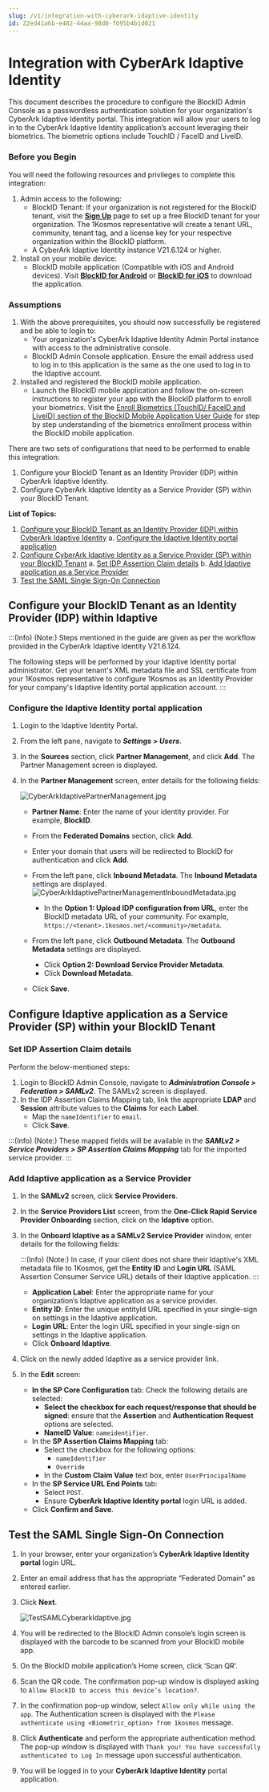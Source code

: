 ```yaml
---
slug: /v1/integration-with-cyberark-idaptive-identity
id: Z2ed41a6b-e482-44aa-98d0-f695b4b1d021
---
```

# Integration with CyberArk Idaptive Identity
This document describes the procedure to configure the BlockID Admin Console as a passwordless authentication solution for your organization's CyberArk Idaptive Identity portal. This integration will allow your users to log in to the CyberArk Idaptive Identity application’s account leveraging their biometrics. The biometric options include TouchID / FaceID and LiveID.

### Before you Begin
You will need the following resources and privileges to complete this integration:
1. Admin access to the following:
    * BlockID Tenant: If your organization is not registered for the BlockID tenant, visit the **[Sign Up](https://www.1kosmos.com/blockid-free-trial)** page to set up a free BlockID tenant for your organization. The 1Kosmos representative will create a tenant URL, community, tenant tag, and a license key for your respective organization within the BlockID platform.
    * A CyberArk Idaptive Identity instance V21.6.124 or higher.
2. Install on your mobile device:
    * BlockID mobile application (Compatible with iOS and Android devices). Visit **[BlockID for Android](https://play.google.com/store/apps/details?id=com.onekosmos.kernel.blockid)** or **[BlockID for iOS](https://apps.apple.com/us/app/blockid/id1539421428)** to download the application.

### Assumptions

1.	With the above prerequisites, you should now successfully be registered and be able to login to:
    * Your organization's CyberArk Idaptive Identity Admin Portal instance with access to the administrative console.
    * BlockID Admin Console application. Ensure the email address used to log in to this application is the same as the one used to log in to the Idaptive account.
2.	Installed and registered the BlockID mobile application.
    * Launch the BlockID mobile application and follow the on-screen instructions to register your app with the BlockID platform to enroll your biometrics. Visit the [Enroll Biometrics (TouchID/ FaceID and LiveID) section of the BlockID Mobile Application User Guide]( https://docs.1kosmos.com/docs/blockid-mobile-application-user-guide#EnrollBio) for step by step understanding of the biometrics enrollment process within the BlockID mobile application.

There are two sets of configurations that need to be performed to enable this integration:

1. Configure your BlockID Tenant as an Identity Provider (IDP) within CyberArk Idaptive Identity.
2. Configure CyberArk Idaptive Identity as a Service Provider (SP) within your BlockID Tenant.

**List of Topics:**

1. [Configure your BlockID Tenant as an Identity Provider (IDP) within CyberArk Idaptive Identity](#IdaptiveIDP)
    a. [Configure the Idaptive Identity portal application](#IdaptiveIDPportal)
2. [Configure CyberArk Idaptive Identity as a Service Provider (SP) within your BlockID Tenant](#BlockIDIDP)
   a. [Set IDP Assertion Claim details](#SetIDPSAML) 
   b. [Add Idaptive application as a Service Provider](#SaveSPSAML)
3. [Test the SAML Single Sign-On Connection](#TestSAML)

## <a name = "IdaptiveIDP"></a>Configure your BlockID Tenant as an Identity Provider (IDP) within Idaptive

:::(Info) (Note:)
Steps mentioned in the guide are given as per the workflow provided in the CyberArk Idaptive Identity V21.6.124.

The following steps will be performed by your Idaptive Identity portal administrator. Get your tenant's XML metadata file and SSL certificate from your 1Kosmos representative to configure 1Kosmos as an Identity Provider for your company's Idaptive Identity portal application account.
:::

### <a name = "IdaptiveIDPportal"></a>Configure the Idaptive Identity portal application

1.	Login to the Idaptive Identity Portal.
2.	From the left pane, navigate to ***Settings > Users***.
3.	In the **Sources** section, click **Partner Management**, and click **Add**. The Partner Management screen is displayed. 
4. In the **Partner Management** screen, enter details for the following fields:

    ![CyberArkIdaptivePartnerManagement.jpg](https://cdn.document360.io/aeae7c88-d2f4-4a9c-bba9-c4f368260d78/Images/Documentation/CyberArkIdaptivePartnerManagement.jpg)

    * **Partner Name**: Enter the name of your identity provider. For example, **BlockID**.
    * From the **Federated Domains** section, click **Add**. 
    * Enter your domain that users will be redirected to BlockID for authentication and click **Add**.
    * From the left pane, click **Inbound Metadata**. The **Inbound Metadata** settings are displayed.
     ![CyberArkIdaptivePartnerManagementInboundMetadata.jpg](https://cdn.document360.io/aeae7c88-d2f4-4a9c-bba9-c4f368260d78/Images/Documentation/CyberArkIdaptivePartnerManagementInboundMetadata%281%29.jpg)

        * In the **Option 1: Upload IDP configuration from URL**, enter the BlockID metadata URL of your community. For example, 	`https://<tenant>.1kosmos.net/<community>/metadata`.
    *  From the left pane, click **Outbound Metadata**. The **Outbound Metadata** settings are displayed.
        *  Click **Option 2: Download Service Provider Metadata**.
        *  Click **Download Metadata**.
      *  Click **Save**.

## <a name = "BlockIDIDP"></a>Configure Idaptive application as a Service Provider (SP) within your BlockID Tenant

### <a name = "SetIDPSAML"></a>Set IDP Assertion Claim details

Perform the below-mentioned steps:
1.	Login to BlockID Admin Console, navigate to ***Administration Console > Federation > SAMLv2***.
The SAMLv2 screen is displayed.
3.	In the IDP Assertion Claims Mapping tab, link the appropriate **LDAP** and **Session** attribute values to the **Claims** for each **Label**.
    * Map the `nameIdentifier` to `email`.
    * Click **Save**.

:::(Info) (Note:)
These mapped fields will be available in the ***SAMLv2 > Service Providers > SP Assertion Claims Mapping*** tab for the imported service provider. 
:::

### <a name = "SaveSPSAML"></a>Add Idaptive application as a Service Provider

1.	In the **SAMLv2** screen, click **Service Providers**.
2.	In the **Service Providers List** screen, from the **One-Click Rapid Service Provider Onboarding** section, click on the **Idaptive** option.
3.	In the **Onboard Idaptive as a SAMLv2 Service Provider** window, enter details for the following fields:

    :::(Info) (Note:)
    In case, if your client does not share their Idaptive's XML metadata file to 1Kosmos, get the **Entity ID** and **Login URL** (SAML Assertion Consumer Service URL) details of their Idaptive application. 
    :::

    * **Application Label**: Enter the appropriate name for your organization’s Idaptive application as a service provider.
     * **Entity ID**: Enter the unique entityId URL specified in your single-sign on settings in the Idaptive application.
    * **Login URL**: Enter the login URL specified in your single-sign on settings in the Idaptive application. 
    * Click **Onboard Idaptive**.
4.	Click on the newly added Idaptive as a service provider link.
5.	In the **Edit** screen:
    * **In the SP Core Configuration** tab: Check the following details are selected:
        * **Select the checkbox for each request/response that should be signed**: ensure that the **Assertion** and **Authentication Request** options are selected.
        * **NameID Value**: `nameidentifier`.
    * In the **SP Assertion Claims Mapping** tab: 
        * Select the checkbox for the following options:
            * `nameIdentifier`
            * `Override`
        * In the **Custom Claim Value** text box, enter `UserPrincipalName`
    * In the **SP Service URL End Points** tab:
        * Select `POST`.
        * Ensure **CyberArk Idaptive Identity portal** login URL is added.
    * Click **Confirm and Save**.

## <a name = "TestSAML"></a>Test the SAML Single Sign-On Connection

1.	In your browser, enter your organization’s **CyberArk Idaptive Identity portal** login URL. 
2.	Enter an email address that has the appropriate “Federated Domain” as entered earlier.
3.	Click **Next**. 

    ![TestSAMLCyberarkIdaptive.jpg](https://cdn.document360.io/aeae7c88-d2f4-4a9c-bba9-c4f368260d78/Images/Documentation/TestSAMLCyberarkIdaptive.jpg)

3.	You will be redirected to the BlockID Admin console’s login screen is displayed with the barcode to be scanned from your BlockID mobile app.
4. On the BlockID mobile application’s Home screen, click ‘Scan QR’.
5. Scan the QR code. The confirmation pop-up window is displayed asking to `Allow BlockID to access this device’s location?`.
6. In the confirmation pop-up window, select `Allow only while using the app`. The Authentication screen is displayed with the `Please authenticate using <Biometric_option> from 1kosmos` message.
7. Click **Authenticate** and perform the appropriate authentication method. The pop-up window is displayed with `Thank you! You have successfully authenticated to Log In` message upon successful authentication.
8. You will be logged in to your **CyberArk Idaptive Identity** portal application.

